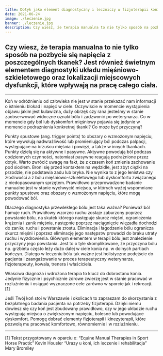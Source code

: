 ```yaml
---
title: Dotyk jako element diagnostyczny i leczniczy w fizjoterapii koni
date: 2021-06-24
image: ./leczenie.jpg
banner: ./leczenie.jpg
description: Czy wiesz, że terapia manualna to nie tylko sposób na pozbycie się napięcia z poszczególnych tkanek
---
```


## Czy wiesz, że terapia manualna to nie tylko sposób na pozbycie się napięcia z poszczególnych tkanek? Jest również świetnym elementem diagnostyki układu mięśniowo-szkieletowego oraz lokalizacji miejscowych dysfunkcji, które wpływają na pracę całego ciała.

---

Koń w odróżnieniu od człowieka nie jest w stanie przekazać nam informacji o istnieniu blokad i napięć w ciele. Oczywiście w momencie wystąpienia objawu jakim jest kulawizna, duży obrzęk czy rana jesteśmy w stanie zaobserwować widoczne oznaki bólu i zadzwonić po weterynarza. Co w momencie gdy ból lub dyskomfort mięśniowy pojawia się jedynie w momencie podrażnienia konkretnej tkanki? Co może być przyczyną?

Punkty spustowe (ang. trigger points) to obszary o wzmożonym napięciu, które wywołują nadwrażliwość lub promieniujący ból podczas palpacji, występujące na brzuścu mięśnia i powięzi, a także w innych tkankach. Punkty dzielą się na aktywne i pasywne. Aktywne powodują ból podczas codziennych czynności, natomiast pasywne reagują podrażnione przez dotyk.
Warto zwrócić uwagę na fakt, że z czasem koń zmienia zachowanie pod siodłem. Broni się przed kontaktem na wędzidle, jest zbyt ciężki na przodzie, nie podstawia zadu lub bryka. Nie wynika to z jego lenistwa czy złośliwości a z bólu mięśniowo-szkieletowego lub dyskomfortu związanego z niedopasowanym sprzętem.
Prawidłowo przeprowadzone badanie manualne jest w stanie wychwycić miejsca, w których wyżej wspomniane punkty spustowe oraz obszary o wzmożonym napięciu, które mogą powodować ból.

Dlaczego diagnostyka przewlekłego bólu jest taka ważna?
Ponieważ ból hamuje ruch. Prawidłowy wzorzec ruchu zostaje zaburzony poprzez powstanie bólu, na skutek którego następuje skurcz mięśni, ograniczenia krążenia i zanik mięśnia, następnie poprzez naciągnięcie więzadła dochodzi do zaniku ruchu i powstanie zrostu. Eliminacja i łagodzenie bólu ogranicza skurcz mięśni i poprzez eliminację jego następstw prowadzi do braku utraty ruchu i wyzdrowienia. Głównym elementem w terapii bólu jest znalezienie przyczyny jego powstania. Jest to o tyle skomplikowane, że przyczyna bólu np. grzbietu często leży dużo dalej w ciele konia np. w dolnych partiach kończyn. Dlatego w leczeniu bólu tak ważne jest holistyczne podejście do pacjenta i zaangażowanie w proces terapeutyczny weterynarza, fizjoterapeuty, kowala, trenera i właściciela.

Właściwa diagnoza i wdrożona terapia to klucz do dobrostanu konia. Jedynie fizycznie i psychicznie zdrowe zwierzę jest w stanie pracować w rozluźnieniu i osiągać wyznaczone cele zarówno w sporcie jak i rekreacji. [1]

Jeśli Twój koń stoi w Warszawie i okolicach to zapraszam do skorzystania z bezpłatnego badania pacjenta na potrzeby fizjoterapii. Dzięki niemu dowiesz się czy koń jest zbudowany prawidłowo, czy w jego układzie ruchu występują miejsca o zwiększonym napięciu, bolesne lub powodujące dyskomfort. Pomogę dobrać elementy fizjoterapii i kinezyterapii, które pozwolą mu pracować komfortowo, równomiernie i w rozluźnieniu.

---

[1] Tekst przygotowany w oparciu o:
“Equine Manual Therapies in Sport Horse Practic” Kevin Housler
“Urazy u koni, ich leczenie i rehabilitacja” Mary Bromiley
